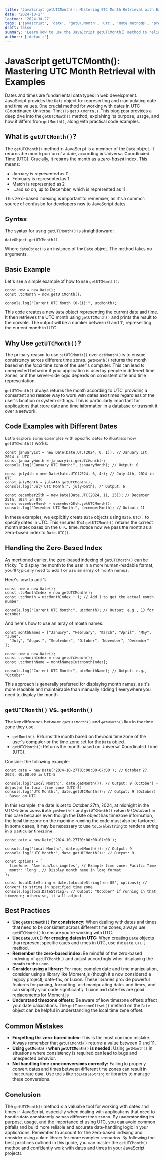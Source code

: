 ```yaml
---
title: 'JavaScript getUTCMonth(): Mastering UTC Month Retrieval with Examples'
date: '2024-10-27'
lastmod: '2024-10-27'
tags: ['javascript', 'date', 'getUTCMonth', 'utc', 'date methods', 'programming', 'web development']
draft: false
summary: 'Learn how to use the JavaScript getUTCMonth() method to reliably retrieve the UTC month from a Date object. This comprehensive guide provides detailed explanations, practical code examples, and best practices for handling dates and times in JavaScript applications.'
authors: ['default']
---
```


# JavaScript getUTCMonth(): Mastering UTC Month Retrieval with Examples

Dates and times are fundamental data types in web development. JavaScript provides the `Date` object for representing and manipulating date and time values. One crucial method for working with dates in UTC (Coordinated Universal Time) is `getUTCMonth()`. This blog post provides a deep dive into the `getUTCMonth()` method, explaining its purpose, usage, and how it differs from `getMonth()`, along with practical code examples.

## What is `getUTCMonth()`?

The `getUTCMonth()` method in JavaScript is a member of the `Date` object. It returns the month portion of a date, according to Universal Coordinated Time (UTC). Crucially, it returns the month as a _zero-based_ index. This means:

- January is represented as 0
- February is represented as 1
- March is represented as 2
- ...and so on, up to December, which is represented as 11.

This zero-based indexing is important to remember, as it's a common source of confusion for developers new to JavaScript dates.

## Syntax

The syntax for using `getUTCMonth()` is straightforward:

```plaintext
dateObject.getUTCMonth()
```

Where `dateObject` is an instance of the `Date` object. The method takes no arguments.

## Basic Example

Let's see a simple example of how to use `getUTCMonth()`:

```plaintext
const now = new Date();
const utcMonth = now.getUTCMonth();

console.log("Current UTC Month (0-11):", utcMonth);
```

This code creates a new `Date` object representing the current date and time. It then retrieves the UTC month using `getUTCMonth()` and prints the result to the console. The output will be a number between 0 and 11, representing the current month in UTC.

## Why Use `getUTCMonth()`?

The primary reason to use `getUTCMonth()` over `getMonth()` is to ensure consistency across different time zones. `getMonth()` returns the month based on the _local_ time zone of the user's computer. This can lead to unexpected behavior if your application is used by people in different time zones, or if the server-side logic depends on consistent date and time representation.

`getUTCMonth()` always returns the month according to UTC, providing a consistent and reliable way to work with dates and times regardless of the user's location or system settings. This is particularly important for applications that store date and time information in a database or transmit it over a network.

## Code Examples with Different Dates

Let's explore some examples with specific dates to illustrate how `getUTCMonth()` works:

```plaintext
const january1st = new Date(Date.UTC(2024, 0, 1)); // January 1st, 2024 in UTC
const januaryMonth = january1st.getUTCMonth();
console.log("January UTC Month:", januaryMonth); // Output: 0

const july4th = new Date(Date.UTC(2024, 6, 4)); // July 4th, 2024 in UTC
const julyMonth = july4th.getUTCMonth();
console.log("July UTC Month:", julyMonth); // Output: 6

const december25th = new Date(Date.UTC(2024, 11, 25)); // December 25th, 2024 in UTC
const decemberMonth = december25th.getUTCMonth();
console.log("December UTC Month:", decemberMonth); // Output: 11
```

In these examples, we explicitly create `Date` objects using `Date.UTC()` to specify dates in UTC. This ensures that `getUTCMonth()` returns the correct month index based on the UTC time. Notice how we pass the month as a zero-based index to `Date.UTC()`.

## Handling the Zero-Based Index

As mentioned earlier, the zero-based indexing of `getUTCMonth()` can be tricky. To display the month to the user in a more human-readable format, you'll typically need to add 1 or use an array of month names.

Here's how to add 1:

```plaintext
const now = new Date();
const utcMonthIndex = now.getUTCMonth();
const utcMonth = utcMonthIndex + 1; // Add 1 to get the actual month number

console.log("Current UTC Month:", utcMonth); // Output: e.g., 10 for October
```

And here's how to use an array of month names:

```plaintext
const monthNames = ["January", "February", "March", "April", "May", "June",
  "July", "August", "September", "October", "November", "December"
];

const now = new Date();
const utcMonthIndex = now.getUTCMonth();
const utcMonthName = monthNames[utcMonthIndex];

console.log("Current UTC Month:", utcMonthName); // Output: e.g., "October"
```

This approach is generally preferred for displaying month names, as it's more readable and maintainable than manually adding 1 everywhere you need to display the month.

## `getUTCMonth()` vs. `getMonth()`

The key difference between `getUTCMonth()` and `getMonth()` lies in the time zone they use.

- `getMonth()`: Returns the month based on the _local_ time zone of the user's computer or the time zone set for the `Date` object.
- `getUTCMonth()`: Returns the month based on Universal Coordinated Time (UTC).

Consider the following example:

```plaintext
const date = new Date('2024-10-27T00:00:00-05:00'); // October 27, 2024, 00:00:00 in UTC-5

console.log("Local Month:", date.getMonth()); // Output: 9 (October) - Adjusted to local time zone (UTC-5)
console.log("UTC Month:", date.getUTCMonth()); // Output: 9 (October) - Based on UTC
```

In this example, the date is set to October 27th, 2024, at midnight in the UTC-5 time zone. Both `getMonth()` and `getUTCMonth()` return 9 (October) in this case because even though the Date object has timezone information, the local timezone on the machine running the code must also be factored. In some cases, it may be necessary to use `toLocaleString` to render a string in a particular timezone:

```plaintext
const date = new Date('2024-10-27T00:00:00-05:00');

console.log("Local Month:", date.getMonth()); // Output: 9
console.log("UTC Month:", date.getUTCMonth()); // Output: 9

const options = {
  timeZone: 'America/Los_Angeles', // Example time zone: Pacific Time
  month: 'long', // Display month name in long format
};

const localDateString = date.toLocaleString('en-US', options); // Convert to string in specified time zone
console.log(localDateString); // Output: "October" if running in that timezone; otherwise, it will adjust

```

## Best Practices

- **Use `getUTCMonth()` for consistency:** When dealing with dates and times that need to be consistent across different time zones, always use `getUTCMonth()` to ensure you're working with UTC.
- **Use `Date.UTC()` for creating dates in UTC:** When creating `Date` objects that represent specific dates and times in UTC, use the `Date.UTC()` method.
- **Remember the zero-based index:** Be mindful of the zero-based indexing of `getUTCMonth()` and adjust accordingly when displaying the month to the user.
- **Consider using a library:** For more complex date and time manipulation, consider using a library like Moment.js (though it's now considered a legacy project), date-fns, or Luxon. These libraries provide powerful features for parsing, formatting, and manipulating dates and times, and can simplify your code significantly. Luxon and date-fns are good replacements for Moment.js
- **Understand timezone offsets:** Be aware of how timezone offsets affect your date calculations. The `getTimezoneOffset()` method on the `Date` object can be helpful in understanding the local time zone offset.

## Common Mistakes

- **Forgetting the zero-based index:** This is the most common mistake. Always remember that `getUTCMonth()` returns a value between 0 and 11.
- **Using `getMonth()` when `getUTCMonth()` is needed:** Using `getMonth()` in situations where consistency is required can lead to bugs and unexpected behavior.
- **Not handling time zone conversions correctly:** Failing to properly convert dates and times between different time zones can result in inaccurate data. Use tools like `toLocaleString` or libraries to manage these conversions.

## Conclusion

The `getUTCMonth()` method is a valuable tool for working with dates and times in JavaScript, especially when dealing with applications that need to handle data consistently across different time zones. By understanding its purpose, usage, and the importance of using UTC, you can avoid common pitfalls and build more reliable and accurate date-handling logic in your applications. Remember to account for the zero-based indexing and consider using a date library for more complex scenarios. By following the best practices outlined in this guide, you can master the `getUTCMonth()` method and confidently work with dates and times in your JavaScript projects.
